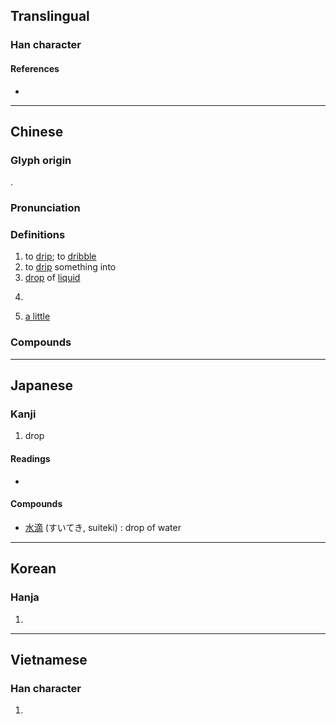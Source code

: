 {{character info/new}}
==Translingual==

===Han character===
{{Han char|rn=85|rad=水|as=11|sn=14|four=30127|canj=EYCB|ids=⿰⺡啇}}

====References====
* {{Han ref|kx=0644.030|dkj=18084|dj=1051.160|hdz=31729.020|uh=6EF4|ud=28404|bh=BA77|bd=47735}}

----

==Chinese==
{{zh-forms}}

===Glyph origin===
{{Han etym}}
{{Han compound|水|啻|ls=psc|c1=s|c2=p}}.

===Pronunciation===
{{zh-pron
|m=dī
|c=dik6,dik1
|h=pfs=tit
|md=dék
|mn=tih/tek
|mn_note=tih - vernacular; tek - literary
|w=4tiq
|mc=y
|oc=y
|cat=n,v,cls
}}

===Definitions===
{{zh-hanzi}}

# to [[drip]]; to [[dribble]]
# to [[drip]] something into
# [[drop]] of [[liquid]]
# {{zh-classifier|[[drop]]s of [[liquid]]}}
#: {{zh-x|兩 滴 水|two drops of water}}
# [[a little]]

===Compounds===
{{zh-der|滴蟲|滴翠|滴答|滴定|滴定管|滴管|滴劑|滴瀝|滴溜|滴溜溜|滴漏|滴水|滴水不漏|滴水成冰|滴水穿石|嬌嬌滴滴|一滴無存|一點一滴|垂涎欲滴|嬌滴滴|滴流撲|滴滴打打|滴流|滴零搭拉|硯滴|打點滴|打滴溜|滴水未沾|水滴石穿|滴屑屑|滴溜撲|滴溜兒|滴滴|滴羞都蘇|滴滴鄧鄧|滴修都速|油滴|滴水漏斗|滴下|滴里搭拉|硯水滴兒|涓滴|窮滴滴|滴粉搓酥|滴水瓦|滴水檐|滴羞蹀躞|滴滴涕|涓滴歸公|滴留撲|滴里嘟嚕|滴蘇|明滴溜|漏滴|滴酥|滴酒不飲|滴落|滴羞跌屑|滴羞篤速|滴滴答答|滴溜溜撲|滴淚|滴液|滴流流|滴水不沾|滴了天|滴血|滴酒不沾|水滴|滴水成凍|滴滴蹬蹬|滴石|淚滴|滴子|銅壺滴漏|饞涎欲滴|血滴子|點滴}}

{{zh-cat|Elementary}}

----

==Japanese==

===Kanji===
{{ja-kanji|grade=c|rs=水11}}

# drop

====Readings====
* {{ja-readings|on=[[てき]] (teki)|kun=[[したたる]] (shitataru), [[しずく]] (shizuku), [[したたり]] (shitatari)}}

====Compounds====
* [[水滴]] (すいてき, suiteki) : drop of water

----

==Korean==

===Hanja===
{{ko-hanja|hangeul=적|eumhun=|rv=jeok|mr=chŏk|y=cek}}

# {{defn|lang=ko|sort=水11}}

----

==Vietnamese==

===Han character===
{{vi-hantu|[[nhích]], [[nhếch]], [[rích]], [[tách]], [[tích]], [[trích]]|rs=水11}}

# {{defn|lang=vi|sort=水11}}